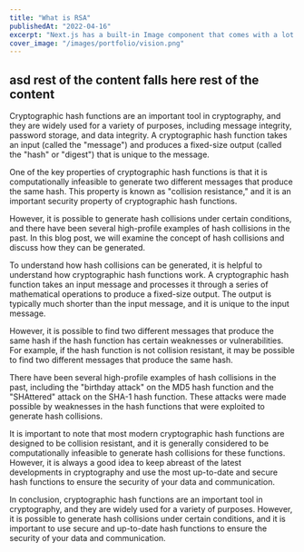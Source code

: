 ```yaml
---
title: "What is RSA"
publishedAt: "2022-04-16"
excerpt: "Next.js has a built-in Image component that comes with a lot of performance optimization features when you are using it."
cover_image: "/images/portfolio/vision.png"
---
```


## asd rest of the content falls here rest of the content

Cryptographic hash functions are an important tool in cryptography, and they are widely used for a variety of purposes, including message integrity, password storage, and data integrity. A cryptographic hash function takes an input (called the "message") and produces a fixed-size output (called the "hash" or "digest") that is unique to the message.

One of the key properties of cryptographic hash functions is that it is computationally infeasible to generate two different messages that produce the same hash. This property is known as "collision resistance," and it is an important security property of cryptographic hash functions.

However, it is possible to generate hash collisions under certain conditions, and there have been several high-profile examples of hash collisions in the past. In this blog post, we will examine the concept of hash collisions and discuss how they can be generated.

To understand how hash collisions can be generated, it is helpful to understand how cryptographic hash functions work. A cryptographic hash function takes an input message and processes it through a series of mathematical operations to produce a fixed-size output. The output is typically much shorter than the input message, and it is unique to the input message.

However, it is possible to find two different messages that produce the same hash if the hash function has certain weaknesses or vulnerabilities. For example, if the hash function is not collision resistant, it may be possible to find two different messages that produce the same hash.

There have been several high-profile examples of hash collisions in the past, including the "birthday attack" on the MD5 hash function and the "SHAttered" attack on the SHA-1 hash function. These attacks were made possible by weaknesses in the hash functions that were exploited to generate hash collisions.

It is important to note that most modern cryptographic hash functions are designed to be collision resistant, and it is generally considered to be computationally infeasible to generate hash collisions for these functions. However, it is always a good idea to keep abreast of the latest developments in cryptography and use the most up-to-date and secure hash functions to ensure the security of your data and communication.

In conclusion, cryptographic hash functions are an important tool in cryptography, and they are widely used for a variety of purposes. However, it is possible to generate hash collisions under certain conditions, and it is important to use secure and up-to-date hash functions to ensure the security of your data and communication.
